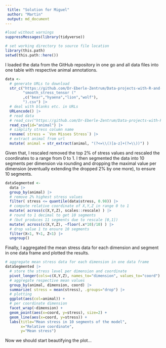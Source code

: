 ```yaml
---
 title: "Solution for Miguel"
 author: "Martin"
 output: md_document
---
```


```r

#load without warnings
suppressMessages(library(tidyverse))

# set working directory to source file location
library(this.path)
setwd(this.path::here())
```


I loaded the data from the GitHub repository in one go and all data files into one table with respective animal annotations.

```r

data <-
  # generate URLs to download
  str_c("https://github.com/Dr-Eberle-Zentrum/Data-projects-with-R-and-GitHub/raw/main/Projects/MiguelDLM/",
        "smooth_stress_tensor ("
        ,c("bear","hyaena","lion","wolf"),
        ").csv") |>
  # deal with blanks etc. in URLs
  URLencode() |>
  # read data
  # read_csv("https://github.com/Dr-Eberle-Zentrum/Data-projects-with-R-and-GitHub/raw/main/Projects/MiguelDLM/smooth_stress_tensor.csv") |>
  read_csv(id="animal") |>
  # simplify stress column name
  rename( stress = `Von Misses Stress`) |>
  # extract animal from url
  mutate( animal = str_extract(animal, "(?<=\\()[a-z]+(?=\\))") )
```

Given that, I rescaled removed the top 2% of stress values and rescaled the coordinates to a range from 0 to 1. I then segmented the data into 10 segments per dimension via rounding and dropping the maximal value per dimension (eventually extending the dropped 2% by one more), to ensure 10 segments.

```r
dataSegmented <-
  data |>
  group_by(animal) |>
  # remove 2% highest stress values
  filter( stress <= quantile(data$stress, 0.98)) |>
  # compute relative coordinate of X,Y,Z in range 0 to 1
  mutate( across(c(X,Y,Z), scales::rescale) ) |>
  # round to 1 decimal to get 10 segments
  # (but produces 11 segments due to rescale [0,1])
  mutate( across(c(X,Y,Z), ~floor(.x*10)/10) ) |>
  # drop value 1 to ensure 10 segments
  filter(X<1, Y<1, Z<1) |>
  ungroup()
```

Finally, I aggregated the mean stress data for each dimension and segment in one data frame and plotted the results.

```r
# aggregate mean stress data for each dimension in one data frame
dataSegmented |>
  # store the stress level per dimension and coordinate
  pivot_longer(cols=c(X,Y,Z), names_to="dimension", values_to="coord") |>
  # aggregate respective mean values
  group_by(animal, dimension, coord) |>
  summarize( stress = mean(stress), .groups="drop") |>
  # plotting
  ggplot(aes(col=animal)) +
  # per coordinate dimension
  facet_wrap(~dimension) +
  geom_point(aes(x=coord, y=stress), size=2) +
  geom_line(aes(x=coord, y=stress)) +
  labs(title="Mean stress in 10 segments of the model",
       x="Relative coordinate",
       y="Mean stress")
```

Now we should start beautifying the plot...



